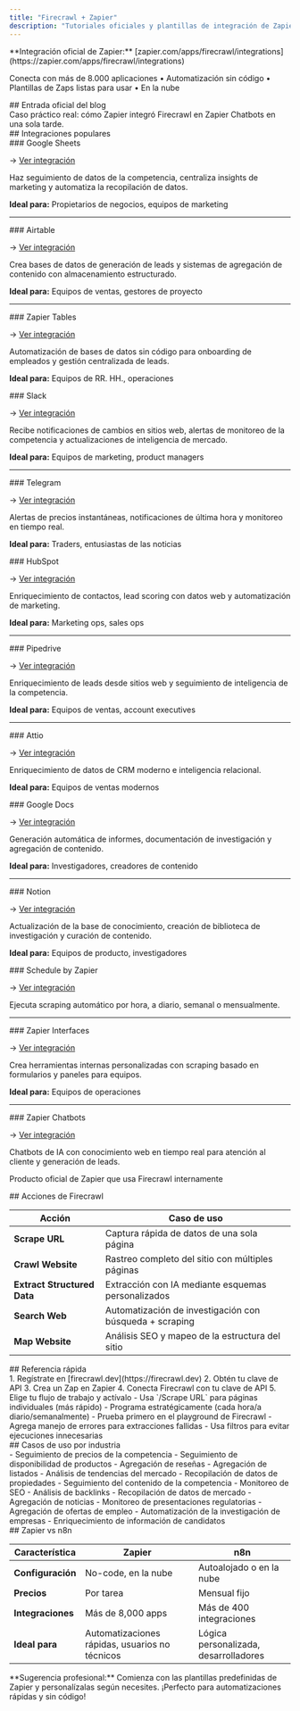 ```yaml
---
title: "Firecrawl + Zapier"
description: "Tutoriales oficiales y plantillas de integración de Zapier para automatizar Firecrawl + Zapier"
---
```


<Note>
**Integración oficial de Zapier:** [zapier.com/apps/firecrawl/integrations](https://zapier.com/apps/firecrawl/integrations)

Conecta con más de 8.000 aplicaciones • Automatización sin código • Plantillas de Zaps listas para usar • En la nube
</Note>

<div id="official-blog-post">
  ## Entrada oficial del blog
</div>

<Card title="Cómo Zapier utiliza Firecrawl" icon="rocket" href="https://www.firecrawl.dev/blog/how-zapier-uses-firecrawl-to-power-chatbots">
  Caso práctico real: cómo Zapier integró Firecrawl en Zapier Chatbots en una sola tarde.
</Card>

<div id="popular-integrations">
  ## Integraciones populares
</div>

<AccordionGroup>
  <Accordion title="Almacenamiento de datos y bases de datos" icon="database">

<div id="google-sheets">
  ### Google Sheets
</div>

→ [Ver integración](https://zapier.com/apps/google-sheets/integrations/firecrawl)

Haz seguimiento de datos de la competencia, centraliza insights de marketing y automatiza la recopilación de datos.

**Ideal para:** Propietarios de negocios, equipos de marketing

---

<div id="airtable">
  ### Airtable
</div>

→ [Ver integración](https://zapier.com/apps/airtable/integrations/firecrawl)

Crea bases de datos de generación de leads y sistemas de agregación de contenido con almacenamiento estructurado.

**Ideal para:** Equipos de ventas, gestores de proyecto

---

<div id="zapier-tables">
  ### Zapier Tables
</div>

→ [Ver integración](https://zapier.com/apps/zapier-tables/integrations/firecrawl)

Automatización de bases de datos sin código para onboarding de empleados y gestión centralizada de leads.

**Ideal para:** Equipos de RR. HH., operaciones

  </Accordion>

  <Accordion title="Comunicación y notificaciones" icon="bell">

<div id="slack">
  ### Slack
</div>

→ [Ver integración](https://zapier.com/apps/slack/integrations/firecrawl)

Recibe notificaciones de cambios en sitios web, alertas de monitoreo de la competencia y actualizaciones de inteligencia de mercado.

**Ideal para:** Equipos de marketing, product managers

---

<div id="telegram">
  ### Telegram
</div>

→ [Ver integración](https://zapier.com/apps/telegram/integrations/firecrawl)

Alertas de precios instantáneas, notificaciones de última hora y monitoreo en tiempo real.

**Ideal para:** Traders, entusiastas de las noticias

  </Accordion>

  <Accordion title="CRM y ventas" icon="briefcase">

<div id="hubspot">
  ### HubSpot
</div>

→ [Ver integración](https://zapier.com/apps/hubspot/integrations/firecrawl)

Enriquecimiento de contactos, lead scoring con datos web y automatización de marketing.

**Ideal para:** Marketing ops, sales ops

---

<div id="pipedrive">
  ### Pipedrive
</div>

→ [Ver integración](https://zapier.com/apps/pipedrive/integrations/firecrawl)

Enriquecimiento de leads desde sitios web y seguimiento de inteligencia de la competencia.

**Ideal para:** Equipos de ventas, account executives

---

<div id="attio">
  ### Attio
</div>

→ [Ver integración](https://zapier.com/apps/attio/integrations/firecrawl)

Enriquecimiento de datos de CRM moderno e inteligencia relacional.

**Ideal para:** Equipos de ventas modernos

  </Accordion>

  <Accordion title="Productividad y documentación" icon="file-lines">

<div id="google-docs">
  ### Google Docs
</div>

→ [Ver integración](https://zapier.com/apps/google-docs/integrations/firecrawl)

Generación automática de informes, documentación de investigación y agregación de contenido.

**Ideal para:** Investigadores, creadores de contenido

---

<div id="notion">
  ### Notion
</div>

→ [Ver integración](https://zapier.com/apps/notion/integrations/firecrawl)

Actualización de la base de conocimiento, creación de biblioteca de investigación y curación de contenido.

**Ideal para:** Equipos de producto, investigadores

  </Accordion>

  <Accordion title="Herramientas nativas de Zapier" icon="zap">

<div id="schedule-by-zapier">
  ### Schedule by Zapier
</div>

→ [Ver integración](https://zapier.com/apps/schedule/integrations/firecrawl)

Ejecuta scraping automático por hora, a diario, semanal o mensualmente.

---

<div id="zapier-interfaces">
  ### Zapier Interfaces
</div>

→ [Ver integración](https://zapier.com/apps/interfaces/integrations/firecrawl)

Crea herramientas internas personalizadas con scraping basado en formularios y paneles para equipos.

**Ideal para:** Equipos de operaciones

---

<div id="zapier-chatbots">
  ### Zapier Chatbots
</div>

→ [Ver integración](https://zapier.com/apps/zapier-chatbots/integrations/firecrawl)

Chatbots de IA con conocimiento web en tiempo real para atención al cliente y generación de leads.

<Info>Producto oficial de Zapier que usa Firecrawl internamente</Info>

  </Accordion>
</AccordionGroup>

<div id="firecrawl-actions">
  ## Acciones de Firecrawl
</div>

| Acción | Caso de uso |
|--------|-------------|
| **Scrape URL** | Captura rápida de datos de una sola página |
| **Crawl Website** | Rastreo completo del sitio con múltiples páginas |
| **Extract Structured Data** | Extracción con IA mediante esquemas personalizados |
| **Search Web** | Automatización de investigación con búsqueda + scraping |
| **Map Website** | Análisis SEO y mapeo de la estructura del sitio |

<div id="quick-reference">
  ## Referencia rápida
</div>

<CardGroup cols={2}>
  <Card title="Primeros pasos" icon="play">
    1. Regístrate en [firecrawl.dev](https://firecrawl.dev)
    2. Obtén tu clave de API
    3. Crea un Zap en Zapier
    4. Conecta Firecrawl con tu clave de API
    5. Elige tu flujo de trabajo y actívalo
  </Card>

  <Card title="Mejores prácticas" icon="lightbulb">
    - Usa `/Scrape URL` para páginas individuales (más rápido)
    - Programa estratégicamente (cada hora/a diario/semanalmente)
    - Prueba primero en el playground de Firecrawl
    - Agrega manejo de errores para extracciones fallidas
    - Usa filtros para evitar ejecuciones innecesarias
  </Card>
</CardGroup>

<div id="industry-use-cases">
  ## Casos de uso por industria
</div>

<AccordionGroup>
  <Accordion title="E-commerce" icon="cart-shopping">
    - Seguimiento de precios de la competencia
    - Seguimiento de disponibilidad de productos
    - Agregación de reseñas
  </Accordion>

  <Accordion title="Real Estate" icon="house">
    - Agregación de listados
    - Análisis de tendencias del mercado
    - Recopilación de datos de propiedades
  </Accordion>

  <Accordion title="Marketing" icon="bullhorn">
    - Seguimiento del contenido de la competencia
    - Monitoreo de SEO
    - Análisis de backlinks
  </Accordion>

  <Accordion title="Finance" icon="chart-line">
    - Recopilación de datos de mercado
    - Agregación de noticias
    - Monitoreo de presentaciones regulatorias
  </Accordion>

  <Accordion title="Recruitment" icon="user-tie">
    - Agregación de ofertas de empleo
    - Automatización de la investigación de empresas
    - Enriquecimiento de información de candidatos
  </Accordion>
</AccordionGroup>

<div id="zapier-vs-n8n">
  ## Zapier vs n8n
</div>

| Característica | Zapier | n8n |
|---------|--------|-----|
| **Configuración** | No-code, en la nube | Autoalojado o en la nube |
| **Precios** | Por tarea | Mensual fijo |
| **Integraciones** | Más de 8,000 apps | Más de 400 integraciones |
| **Ideal para** | Automatizaciones rápidas, usuarios no técnicos | Lógica personalizada, desarrolladores |

<Tip>
**Sugerencia profesional:** Comienza con las plantillas predefinidas de Zapier y personalízalas según necesites. ¡Perfecto para automatizaciones rápidas y sin código!
</Tip>